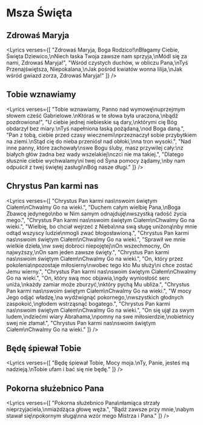
# Msza Święta

## Zdrowaś Maryja
<Lyrics verses={[
  "Zdrowaś Maryja, Boga Rodzico!\nBłagamy Ciebie, Święta Dziewico,\nNiech łaska Twoja zawsze nam sprzyja,\nMódl się za nami, Zdrowaś Maryja!",
  "Wśród czystych duchów, w obliczu Pana,\nTyś Przenajświętsza, Niepokalana,\nJak pośród kwiatów wonna lilija,\nJak wśród gwiazd zorza, Zdrowaś Maryja!"
]} />

## Tobie wznawiamy
<Lyrics verses={[
  "Tobie wznawiamy, Panno nad wymowę\nuprzejmym słowem cześć Gabrielowe.\nKtóraś w te słowa była uraczona,\nbądź pozdrowiona!",
  "U ciebie jednej niebieskie są dary,\nktórymi cię Bóg obdarzył bez miary.\nTyś napełniona łaską pożądaną,\nod Boga daną.",
  "Pan z tobą, ciebie przed czasy wiecznemi\nprzeznaczył sobie przybytkiem na ziemi.\nStąd cię do nieba przeniósł nad obłoki,\nna tron wysoki.",
  "Nad inne panny, które zachowały\nswe Bogu śluby, masz przywilej cały:\nz białych głów żadna bez wady wszelakiej\nczci nie ma takiej.",
  "Dlatego słusznie ciebie wychwalamy\ni twej od Syna pomocy żądamy,\nby nam odpuścił z twej świętej zasługi\nBóg nasze długi."
]} />

## Chrystus Pan karmi nas
<Lyrics verses={[
  "Chrystus Pan karmi nas\nswoim świętym Ciałem\nChwalmy Go na wieki.",
  "Duchem całym wielbię Pana,\nBoga Zbawcę jedynego\nbo w Nim samym odnajduję\nwszystką radość życia mego.",
  "Chrystus Pan karmi nas\nswoim świętym Ciałem\nChwalmy Go na wieki.",
  "Wielbię, bo chciał wejrzeć z Nieba\nna swą sługę uniżoną\nby mnie odtąd wszyscy ludzie\nmogli zwać błogosławioną.",
  "Chrystus Pan karmi nas\nswoim świętym Ciałem\nChwalmy Go na wieki.",
  "Sprawił we mnie wielkie dzieła,\nw swej dobroci niepojętej\nOn wszechmocny, On najwyższy,\nOn sam jeden zawsze święty.",
  "Chrystus Pan karmi nas\nswoim świętym Ciałem\nChwalmy Go na wieki.",
  "On, który przez pokolenia\npozostaje miłosierny\nwobec tego kto Mu służy\ni chce zostać Jemu wierny.",
  "Chrystus Pan karmi nas\nswoim świętym Ciałem\nChwalmy Go na wieki.",
  "On, który swą moc objawia,\ngdy wyniosłość serc uniża,\nkażdy zamiar może zburzyć,\nktóry pychą Mu ubliża.",
  "Chrystus Pan karmi nas\nswoim świętym Ciałem\nChwalmy Go na wieki.",
  "W mocy Jego odjąć władzę,\na wydźwignąć pokornego,\nwszystkich głodnych zaspokoić,\ngłodem wstrząsnąć bogatego.",
  "Chrystus Pan karmi nas\nswoim świętym Ciałem\nChwalmy Go na wieki.",
  "On się ujął za swym ludem,\ndziećmi wiary Abrahama,\npomny na swe miłosierdzie,\nobietnicy swej nie złamał.",
  "Chrystus Pan karmi nas\nswoim świętym Ciałem\nChwalmy Go na wieki."
]} />

## Będę śpiewał Tobie
<Lyrics verses={[
  "Będę śpiewał Tobie, Mocy moja.\nTy, Panie, jesteś mą nadzieją.\nTobie ufam i bać się nie będę."
]} />

## Pokorna służebnico Pana
<Lyrics verses={[
  "Pokorna służebnico Pana\nłamiąca strzały nieprzyjaciela,\nmiażdżąca głowę węża.",
  "Bądź zawsze przy mnie,\nabym stawał się\npokornym sługą\nna wzór mego Mistrza i Pana."
]} />

